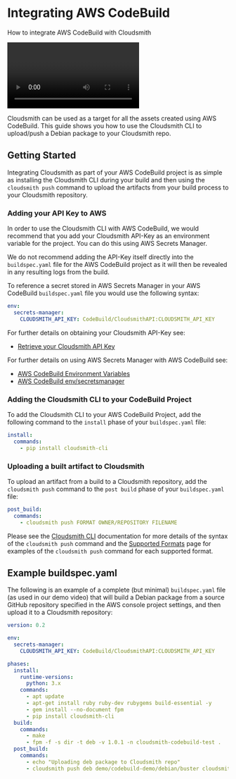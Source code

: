 
# Integrating AWS CodeBuild

How to integrate AWS CodeBuild with Cloudsmith

<Video wistiaId="93r1yo4tcr"></Video>

Cloudsmith can be used as a target for all the assets created using AWS CodeBuild. This guide shows you how to use the Cloudsmith CLI to upload/push a Debian package to your Cloudsmith repo. 

<NoCodeNoteSnippet />

## Getting Started

Integrating Cloudsmith as part of your AWS CodeBuild project is as simple as installing the Cloudsmith CLI during your build and then using the `cloudsmith push` command to upload the artifacts from your build process to your Cloudsmith repository.

### Adding your API Key to AWS

In order to use the Cloudsmith CLI with AWS CodeBuild, we would recommend that you add your Cloudsmith API-Key as an environment variable for the project.  You can do this using AWS Secrets Manager.  

We do not recommend adding the API-Key itself directly into the `buildspec.yaml` file for the AWS CodeBuild project as it will then be revealed in any resulting logs from the build.  

To reference a secret stored in AWS Secrets Manager in your AWS CodeBuild `buildspec.yaml` file you would use the following syntax: 

```yaml
env:
  secrets-manager:
    CLOUDSMITH_API_KEY: CodeBuild/CloudsmithAPI:CLOUDSMITH_API_KEY
```

For further details on obtaining your Cloudsmith API-Key see:

- [Retrieve your Cloudsmith API Key](/getting-started/api-key)

For further details on using AWS Secrets Manager with AWS CodeBuild see: 

- [AWS CodeBuild Environment Variables](https://docs.aws.amazon.com/codebuild/latest/APIReference/API_EnvironmentVariable.html)
- [AWS CodeBuild env/secretsmanager](https://docs.aws.amazon.com/codebuild/latest/userguide/build-spec-ref.html#secrets-manager-build-spec)

### Adding the Cloudsmith CLI to your CodeBuild Project

To add the Cloudsmith CLI to your AWS CodeBuild Project, add the following command to the `install` phase of your `buildspec.yaml` file: 

```yaml
install:
  commands:
    - pip install cloudsmith-cli
```

### Uploading a built artifact to Cloudsmith

To upload an artifact from a build to a Cloudsmith repository, add the `cloudsmith push` command to the `post build` phase of your `buildspec.yaml` file: 

```yaml
post_build:
  commands:
    - cloudsmith push FORMAT OWNER/REPOSITORY FILENAME
```

Please see the [Cloudsmith CLI](/getting-started/cli) documentation for more details of the syntax of the `cloudsmith push` command and the [Supported Formats](/package-formats) page for examples of the `cloudsmith push` command for each supported format. 

## Example buildspec.yaml

The following is an example of a complete (but minimal) `buildspec.yaml` file (as used in our demo video) that will build a Debian package from a source GitHub repository specified in the AWS console project settings, and then upload it to a Cloudsmith repository: 

```yaml
version: 0.2

env:
  secrets-manager:
    CLOUDSMITH_API_KEY: CodeBuild/CloudsmithAPI:CLOUDSMITH_API_KEY

phases:
  install:
    runtime-versions:
      python: 3.x
    commands:
      - apt update
      - apt-get install ruby ruby-dev rubygems build-essential -y
      - gem install --no-document fpm
      - pip install cloudsmith-cli
  build:
    commands:
      - make
      - fpm -f -s dir -t deb -v 1.0.1 -n cloudsmith-codebuild-test .
  post_build:
    commands:
      - echo "Uploading deb package to Cloudsmith repo"
      - cloudsmith push deb demo/codebuild-demo/debian/buster cloudsmith-codebuild-test_1.0.1_amd64.deb
```
